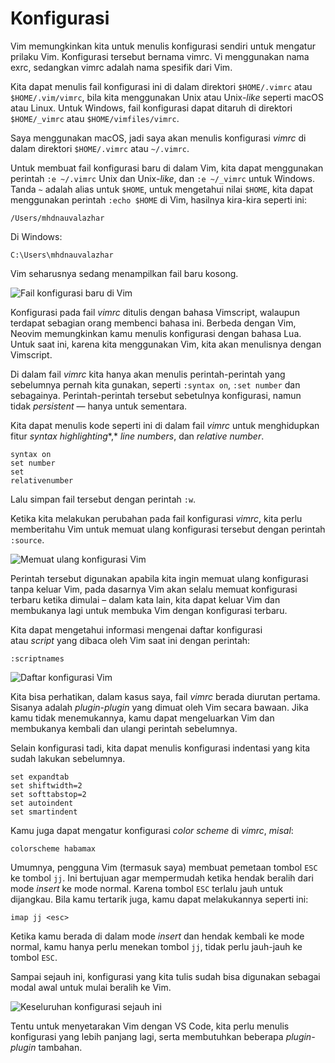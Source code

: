 
# Konfigurasi

Vim memungkinkan kita untuk menulis konfigurasi sendiri untuk mengatur prilaku Vim. Konfigurasi tersebut bernama vimrc. Vi menggunakan nama exrc, sedangkan vimrc adalah nama spesifik dari Vim.

Kita dapat menulis fail konfigurasi ini di dalam direktori `$HOME/.vimrc` atau `$HOME/.vim/vimrc`, bila kita menggunakan Unix atau Unix-*like* seperti macOS atau Linux. Untuk Windows, fail konfigurasi dapat ditaruh di direktori `$HOME/_vimrc` atau `$HOME/vimfiles/vimrc`.

Saya menggunakan macOS, jadi saya akan menulis konfigurasi *vimrc* di dalam direktori `$HOME/.vimrc` atau `~/.vimrc`.

Untuk membuat fail konfigurasi baru di dalam Vim, kita dapat menggunakan perintah `:e ~/.vimrc` Unix dan Unix-*like*, dan `:e ~/_vimrc` untuk Windows. Tanda `~` adalah alias untuk `$HOME`, untuk mengetahui nilai `$HOME`, kita dapat menggunakan perintah `:echo $HOME` di Vim, hasilnya kira-kira seperti ini:

```vi
/Users/mhdnauvalazhar
```

Di Windows:

```vi
C:\Users\mhdnauvalazhar
```

Vim seharusnya sedang menampilkan fail baru kosong.

<Image src="/vim/image152.png" alt="Fail konfigurasi baru di Vim" />

Konfigurasi pada fail *vimrc* ditulis dengan bahasa Vimscript, walaupun terdapat sebagian orang membenci bahasa ini. Berbeda dengan Vim, Neovim memungkinkan kamu menulis konfigurasi dengan bahasa Lua. Untuk saat ini, karena kita menggunakan Vim, kita akan menulisnya dengan Vimscript.

Di dalam fail *vimrc* kita hanya akan menulis perintah-perintah yang sebelumnya pernah kita gunakan, seperti `:syntax on`, `:set number` dan sebagainya. Perintah-perintah tersebut sebetulnya konfigurasi, namun tidak *persistent* — hanya untuk sementara.

Kita dapat menulis kode seperti ini di dalam fail *vimrc* untuk menghidupkan fitur *syntax highlighting**,* *line numbers*, dan *relative number*.

```vi
syntax on
set number
set
relativenumber
```

Lalu simpan fail tersebut dengan perintah `:w`.

Ketika kita melakukan perubahan pada fail konfigurasi *vimrc*, kita perlu memberitahu Vim untuk memuat ulang konfigurasi tersebut dengan perintah `:source`.

<Image src="/vim/image154.png" alt="Memuat ulang konfigurasi Vim" />

Perintah tersebut digunakan apabila kita ingin memuat ulang konfigurasi tanpa keluar Vim, pada dasarnya Vim akan selalu memuat konfigurasi terbaru ketika dimulai – dalam kata lain, kita dapat keluar Vim dan membukanya lagi untuk membuka Vim dengan konfigurasi terbaru.

Kita dapat mengetahui informasi mengenai daftar konfigurasi atau *script* yang dibaca oleh Vim saat ini dengan perintah:

```vi
:scriptnames
```

<Image src="/vim/image156.png" alt="Daftar konfigurasi Vim" />

Kita bisa perhatikan, dalam kasus saya, fail *vimrc* berada diurutan pertama. Sisanya adalah *plugin-plugin* yang dimuat oleh Vim secara bawaan. Jika kamu tidak menemukannya, kamu dapat mengeluarkan Vim dan membukanya kembali dan ulangi perintah sebelumnya.

Selain konfigurasi tadi, kita dapat menulis konfigurasi indentasi yang kita sudah lakukan sebelumnya.

```vi
set expandtab
set shiftwidth=2
set softtabstop=2
set autoindent
set smartindent
```

Kamu juga dapat mengatur konfigurasi *color scheme* di *vimrc*, *misal*:

```vi
colorscheme habamax
```

Umumnya, pengguna Vim (termasuk saya) membuat pemetaan tombol `ESC` ke tombol `jj`. Ini bertujuan agar mempermudah ketika hendak beralih dari mode *insert* ke mode normal. Karena tombol `ESC` terlalu jauh untuk dijangkau. Bila kamu tertarik juga, kamu dapat melakukannya seperti ini:

```vi
imap jj <esc>
```

Ketika kamu berada di dalam mode *insert* dan hendak kembali ke mode normal, kamu hanya perlu menekan tombol `jj`, tidak perlu jauh-jauh ke tombol `ESC`.

Sampai sejauh ini, konfigurasi yang kita tulis sudah bisa digunakan sebagai modal awal untuk mulai beralih ke Vim.

<Image src="/vim/image158.png" alt="Keseluruhan konfigurasi sejauh ini" />

Tentu untuk menyetarakan Vim dengan VS Code, kita perlu menulis konfigurasi yang lebih panjang lagi, serta membutuhkan beberapa *plugin-plugin* tambahan.
